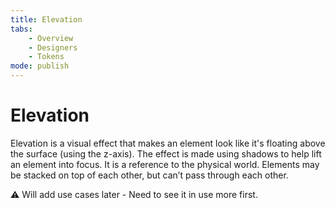 ---
title: Elevation
tabs:
    - Overview
    - Designers
    - Tokens
mode: publish
---


# Elevation

Elevation is a visual effect that makes an element look like it's floating above the surface (using the z-axis). 
The effect is made using shadows to help lift an element into focus. 
It is a reference to the physical world. Elements may be stacked on top of each other, but can’t pass through each other.

:warning: Will add use cases later - Need to see it in use more first. 
